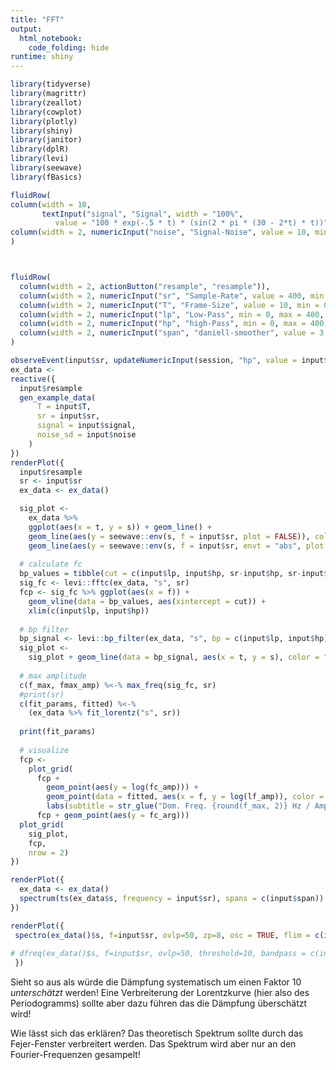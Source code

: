 ```yaml
---
title: "FFT"
output: 
  html_notebook:
    code_folding: hide
runtime: shiny
---
```


```r
library(tidyverse)
library(magrittr)
library(zeallot)
library(cowplot)
library(plotly)
library(shiny)
library(janitor)
library(dplR)
library(levi)
library(seewave)
library(fBasics)
```

```r
fluidRow(
column(width = 10,
       textInput("signal", "Signal", width = "100%", 
          value = "100 * exp(-.5 * t) * (sin(2 * pi * (30 - 2*t) * t))")),
column(width = 2, numericInput("noise", "Signal-Noise", value = 10, min = 0, max = 100, step = 1))
)



fluidRow(
  column(width = 2, actionButton("resample", "resample")), 
  column(width = 2, numericInput("sr", "Sample-Rate", value = 400, min = 0, max = 400)),
  column(width = 2, numericInput("T", "Frame-Size", value = 10, min = 0, max = 10)),
  column(width = 2, numericInput("lp", "Low-Pass", min = 0, max = 400, value = 0)),
  column(width = 2, numericInput("hp", "high-Pass", min = 0, max = 400, value = 400)),
  column(width = 2, numericInput("span", "daniell-smoother", value = 3, min = 0))
)

observeEvent(input$sr, updateNumericInput(session, "hp", value = input$sr/2, max = input$sr/2))
ex_data <- 
reactive({
  input$resample
  gen_example_data(
      T = input$T,
      sr = input$sr,
      signal = input$signal,
      noise_sd = input$noise
    )
})
renderPlot({
  input$resample
  sr <- input$sr
  ex_data <- ex_data()

  sig_plot <- 
    ex_data %>% 
    ggplot(aes(x = t, y = s)) + geom_line() +
    geom_line(aes(y = seewave::env(s, f = input$sr, plot = FALSE)), color = "blue") +
    geom_line(aes(y = seewave::env(s, f = input$sr, envt = "abs", plot = FALSE)), color = "green")
  
  # calculate fc
  bp_values = tibble(cut = c(input$lp, input$hp, sr-input$hp, sr-input$lp))
  sig_fc <- levi::fftc(ex_data, "s", sr)
  fcp <- sig_fc %>% ggplot(aes(x = f)) +
    geom_vline(data = bp_values, aes(xintercept = cut)) + 
    xlim(c(input$lp, input$hp))
  
  # bp filter
  bp_signal <- levi::bp_filter(ex_data, "s", bp = c(input$lp, input$hp), sr)
  sig_plot <-
    sig_plot + geom_line(data = bp_signal, aes(x = t, y = s), color = "red")
  
  # max amplitude
  c(f_max, fmax_amp) %<-% max_freq(sig_fc, sr)
  #print(sr)
  c(fit_params, fitted) %<-% 
    (ex_data %>% fit_lorentz("s", sr))
  
  print(fit_params)    
    
  # visualize
  fcp <-
    plot_grid(
      fcp + 
        geom_point(aes(y = log(fc_amp))) + 
        geom_point(data = fitted, aes(x = f, y = log(lf_amp)), color = "red") +
        labs(subtitle = str_glue("Dom. Freq. {round(f_max, 2)} Hz / Amp: {round(fmax_amp, 1)} / damping: {round(fit_params$estimate[3], 2)}")), 
      fcp + geom_point(aes(y = fc_arg)))
  plot_grid(
    sig_plot, 
    fcp, 
    nrow = 2)
})

renderPlot({
  ex_data <- ex_data()
  spectrum(ts(ex_data$s, frequency = input$sr), spans = c(input$span))
})

renderPlot({
 spectro(ex_data()$s, f=input$sr, ovlp=50, zp=8, osc = TRUE, flim = c(input$lp, input$hp -1)/1000)
 
# dfreq(ex_data()$s, f=input$sr, ovlp=50, threshold=10, bandpass = c(input$lp, input$hp), type="l", col="red", lwd=2)
 })

```

Sieht so aus als würde die Dämpfung systematisch um einen Faktor 10 *unterschätzt*
werden! Eine Verbreiterung der Lorentzkurve (hier also des Periodogramms) sollte aber 
dazu führen das die Dämpfung überschätzt wird!

Wie lässt sich das erklären? Das theoretisch Spektrum sollte durch das Fejer-Fenster
verbreitert werden. Das Spektrum wird aber nur an den Fourier-Frequenzen gesampelt!
